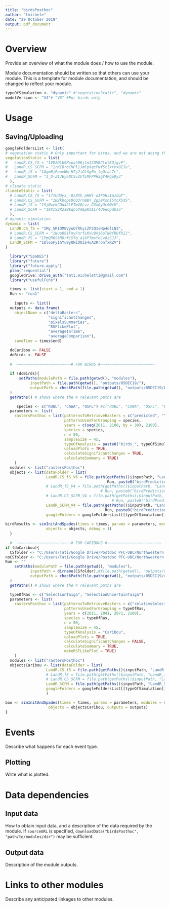 ```yaml
---
title: "birdsPosthoc"
author: "tmichele"
date: "29 October 2019"
output: pdf_document
---
```


# Overview

Provide an overview of what the module does / how to use the module.

Module documentation should be written so that others can use your module.
This is a template for module documentation, and should be changed to reflect your module.

```r
typeOfSimulation <- "dynamic" #"vegetationStatic", "dynamic"
modelVersion <- "V4"# "V6" #For birds only
```

# Usage

## Saving/Uploading

```r
googleFoldersList <- list(
# vegetation static # Only important for birds, and we are not doing this anymore...  
vegetationStatic = list(
#   LandR.CS_fS = "1VD2DLb9Pxpah06jtmIJOMBCLot8QjgvF",
#   LandR.CS_SCFM = "1rKIBroCNPl1JmFp9qcPNf5tlxrvx0IJu",
#   LandR_fS = "1AqmRjPoueWm_H7j2iOlSgPm_lgOraL7c",
#   LandR_SCFM = "1_O-ZIJEyaOCSv2VfLMFPPHSgY4Rqp8y3"
  ),
# climate static
climateStatic = list(
  # LandR.CS_fS = "171UdUyx_-0zZXh_mHNl-uIFGHs1mzdqT",
  # LandR.CS_SCFM = "1BZkOops0CQ3rnBBY_2g38KshI5tcX5XS",
  # LandR_fS = "1SjNwvkCOd42LFTmVGLvz_G3xQyUc9NxM",
  # LandR_SCFM = "19XIS2R2XBEqCoYAEpKdILr4U6uCpdbso"
  ),
# dynamic simulation
dynamic = list(
  LandR.CS_fS = "1My_5RIOMBVyuQ7RhyiZP2Q1sHp4dlLN3",
  # LandR.CS_SCFM = "1Nuo091FmyFnrfLKVvQXjGoTN8fRUfXIJ",
  # LandR_fS = "1PmQR0SkNOrfi5fq_a16PTmsYoLw8zSJJ",
  LandR_SCFM = "1DlooFy1hYu9yOHiOOiS4uA2RrbnfxRZV")
)
```


```r
  library("SpaDES")
  library("future")
  library("future.apply")
  plan("sequential")
  googledrive::drive_auth("tati.micheletti@gmail.com")
  library("usefulFuns")

  times <- list(start = 1, end = 1)
  Run <- "run1"
  
    inputs <- list()
  outputs <- data.frame(
    objectName = c("deltaRasters",
                   "significantChanges",
                   "pixelsSummaries",
                   "RSFlikePlot",
                   "averageInTime",
                   "averageComparison"),
    saveTime = times$end)

  doCaribou <- FALSE
  doBirds <- FALSE
  
  #  ~~~~~~~~~~~~~~~~~~~~~~~~# FOR BIRDS #~~~~~~~~~~~~~~~~~~~~~~~~
  
  if (doBirds){
      setPaths(modulePath = file.path(getwd(), "modules"),
           inputPath = file.path(getwd(), "outputs/05DEC19/"),
           outputPath = checkPath(file.path(getwd(), "outputs/05DEC19/birdResults", typeOfSimulation, Run), create = TRUE)
  )
  getPaths() # shows where the 4 relevant paths are

     species <- c("RUBL", "CAWA", "OSFL") #c("RUBL", "CAWA", "OSFL", "BBWA", "WEWP")
  parameters <- list(
    rastersPosthoc = list(patternsToRetrieveRasters = c("predicted", "Year", "tif"),
                          patternsUsedForGrouping = species,
                          years = c(seq(2011, 2100, by = 30), 2100),
                          species = species, 
                          n = 50,
                          sampleSize = 45,
                          typeOfAnalysis = paste0("birds_", typeOfSimulation),
                          uploadPlots = TRUE,
                          calculateSignificantChanges = TRUE,
                          calculateSummary = TRUE)
    )
  modules <- list("rastersPosthoc")
  objects <- list(dataFolder = list(
                  LandR.CS_fS_V6 = file.path(getPaths()$inputPath, "LandR.CS_fS",
                                             Run, paste0("birdPredictions", "V6", typeOfSimulation)), # REPLACE V6 with modelVersion
                  # LandR_fS_V4 = file.path(getPaths()$inputPath, "LandR_fS", 
                                          # Run, paste0("birdPredictions", modelVersion, typeOfSimulation)),
                  # LandR.CS_SCFM_V4 = file.path(getPaths()$inputPath, "LandR.CS_SCFM", 
                                               # Run, paste0("birdPredictions", modelVersion, typeOfSimulation)),
                  LandR_SCFM_V4 = file.path(getPaths()$inputPath, "LandR_SCFM", 
                                            Run, paste0("birdPredictions", modelVersion, typeOfSimulation))),
                  googleFolders = googleFoldersList[[typeOfSimulation]])
  
birdResults <- simInitAndSpades(times = times, params = parameters, modules = modules,
                  objects = objects, debug = 1)
  }
  
  #  ~~~~~~~~~~~~~~~~~~~~~~~~# FOR CARIBOUS #~~~~~~~~~~~~~~~~~~~~~~~~
if (doCaribou){
  CSfolder <- "C:/Users/Tati/Google Drive/Postdoc PFC-UBC/Northwestern Territories Project/ResultsDEC2019/LandR.CS_fS/"
noCSfolder <- "C:/Users/Tati/Google Drive/Postdoc PFC-UBC/Northwestern Territories Project/ResultsDEC2019/LandR_SCFM/"
Run <- ""
    setPaths(modulePath = file.path(getwd(), "modules"),
           inputPath = dirname(CSfolder),#file.path(getwd(), "outputs/05DEC19/"),
           outputPath = checkPath(file.path(getwd(), "outputs/05DEC19/caribouResults"), create = TRUE)
  )
  getPaths() # shows where the 4 relevant paths are

  typeOfRas <- c("SelectionTaiga", "SelectionUncertainTaiga")
  parameters <- list(
    rastersPosthoc = list(patternsToRetrieveRasters = c("relativeSelection", "Year", "tif"),
                          patternsUsedForGrouping = typeOfRas,
                          years = c(2011, 2041, 2071, 2100),
                          species = typeOfRas, 
                          n = 50,
                          sampleSize = 45,
                          typeOfAnalysis = "Caribou",
                          uploadPlots = TRUE,
                          calculateSignificantChanges = FALSE,
                          calculateSummary = TRUE,
                          makeRSFLikePlot = TRUE)
    )
  modules <- list("rastersPosthoc")
  objectsCaribou <- list(dataFolder = list(
                  LandR.CS_fS = file.path(getPaths()$inputPath, "LandR.CS_fS", Run, "caribouPredictions"),
                  # LandR_fS = file.path(getPaths()$inputPath, "LandR_fS", Run, "caribouPredictions"),
                  # LandR.CS_SCFM = file.path(getPaths()$inputPath, "LandR.CS_SCFM", Run, "caribouPredictions"),
                  LandR_SCFM = file.path(getPaths()$inputPath, "LandR_SCFM", Run, "caribouPredictions")),
                  googleFolders = googleFoldersList[[typeOfSimulation]]
                  )

boo <- simInitAndSpades(times = times, params = parameters, modules = modules,
                   objects = objectsCaribou, outputs = outputs)
}

```

# Events

Describe what happens for each event type.

## Plotting

Write what is plotted.

# Data dependencies

## Input data

How to obtain input data, and a description of the data required by the module.
If `sourceURL` is specified, `downloadData("birdsPosthoc", "path/to/modules/dir")` may be sufficient.

## Output data

Description of the module outputs.

# Links to other modules

Describe any anticipated linkages to other modules.

